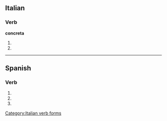 ==Italian==

===Verb===
'''concreta'''

# {{form of|[[third-person|Third-person]] [[singular]] [[present tense]]|[[concretare#Italian|concretare]]|lang=Italian}}
# {{form of|[[second-person|Second-person]] singular [[imperative]]|concretare#Italian|concretare|lang=Italian}}

[[Category:Italian verb forms]]

----

==Spanish==

===Verb===
{{es-verb-form|concretar}}

# {{es-verb form of|ending=ar|mood=imperative|sense=affirmative|pers=2|formal=no|number=singular|[[concretar]]}}
# {{es-verb form of|ending=ar|mood=indicative|tense=present|pers=2|formal=yes|number=singular|[[concretar]]}}
# {{es-verb form of|ending=ar|mood=indicative|tense=present|pers=3|number=singular|[[concretar]]}}
{{rfc-auto}}